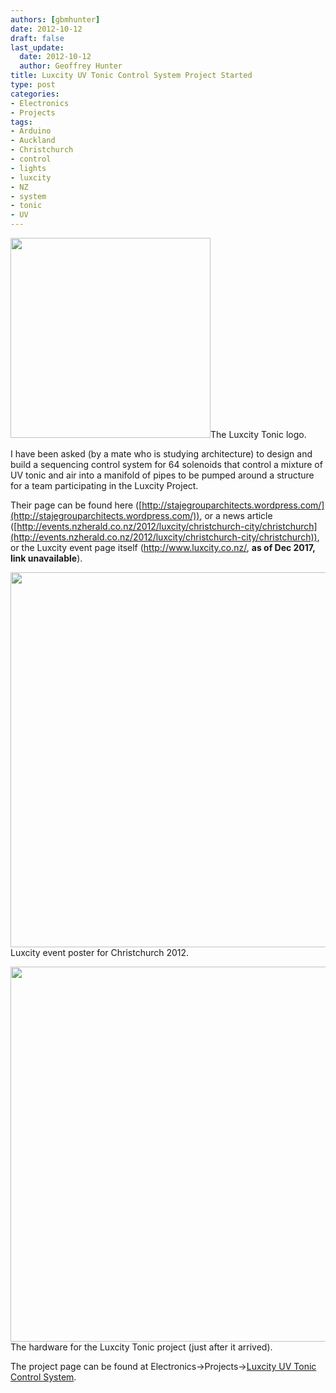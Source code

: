 ```yaml
---
authors: [gbmhunter]
date: 2012-10-12
draft: false
last_update:
  date: 2012-10-12
  author: Geoffrey Hunter
title: Luxcity UV Tonic Control System Project Started
type: post
categories:
- Electronics
- Projects
tags:
- Arduino
- Auckland
- Christchurch
- control
- lights
- luxcity
- NZ
- system
- tonic
- UV
---
```




<Image src={luxcity_tonic_logo_small} width="320px">The Luxcity Tonic logo.</Image>

I have been asked (by a mate who is studying architecture) to design and build a sequencing control system for 64 solenoids that control a mixture of UV tonic and air into a manifold of pipes to be pumped around a structure for a team participating in the Luxcity Project.

Their page can be found here ([http://stajegrouparchitects.wordpress.com/](http://stajegrouparchitects.wordpress.com/)), or a news article ([http://events.nzherald.co.nz/2012/luxcity/christchurch-city/christchurch](http://events.nzherald.co.nz/2012/luxcity/christchurch-city/christchurch)), or the Luxcity event page itself (http://www.luxcity.co.nz/, **as of Dec 2017, link unavailable**).


<Image src={luxcity_event_october_2012_christchurch} width="600px">Luxcity event poster for Christchurch 2012.</Image>


<Image src={luxcity_tonic_hardware} width="600px">The hardware for the Luxcity Tonic project (just after it arrived).</Image>

The project page can be found at Electronics->Projects->[Luxcity UV Tonic Control System](/electronics/projects/luxcity-uv-tonic-control-system).

